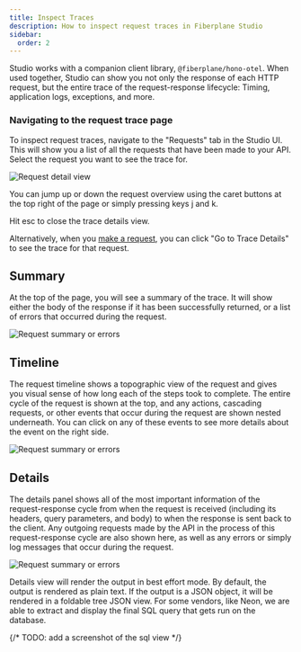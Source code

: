 ```yaml
---
title: Inspect Traces
description: How to inspect request traces in Fiberplane Studio
sidebar:
  order: 2
---
```



Studio works with a companion client library, `@fiberplane/hono-otel`. 
When used together, Studio can show you not only the response of each HTTP request, 
but the entire trace of the request-response lifecycle: Timing, application logs, exceptions, and more.

<LinkCard
  title="Install the Client Library"
  description="Read the guide on how to install and use the client library."
  href="/docs/components/client-library"
/>

### Navigating to the request trace page

To inspect request traces, navigate to the "Requests" tab in the Studio UI. 
This will show you a list of all the requests that have been made to your API. 
Select the request you want to see the trace for.

![Request detail view](@/assets/fpx-request-details-view.png)

You can jump up or down the request overview using the caret buttons at the top right of the page or simply pressing keys <KeyboardButton>j</KeyboardButton> and <KeyboardButton>k</KeyboardButton>.

Hit <KeyboardButton>esc</KeyboardButton> to close the trace details view.

Alternatively, when you [make a request](/docs/features/making-requests), you can click "Go to Trace Details" to see the trace for that request.


## Summary

At the top of the page, you will see a summary of the trace. It will show either the body of the response if it has been successfully returned, or a list of errors that occurred during the request.

![Request summary or errors](@/assets/fpx-request-details-view-summary.png)

## Timeline

The request timeline shows a topographic view of the request and gives you visual sense of how long each of the steps took to complete. The entire cycle of the request is shown at the top, and any actions, cascading requests, or other events that occur during the request are shown nested underneath. You can click on any of these events to see more details about the event on the right side.

![Request summary or errors](@/assets/fpx-request-details-view-timeline.png)

## Details

The details panel shows all of the most important information of the request-response cycle from when the request is received (including its headers, query parameters, and body) to when the response is sent back to the client. Any outgoing requests made by the API in the process of this request-response cycle are also shown here, as well as any errors or simply log messages that occur during the request.

![Request summary or errors](@/assets/fpx-request-details-view-details.png)


Details view will render the output in best effort mode. By default, the output is rendered as plain text. If the output is a JSON object, it will be rendered in a foldable tree JSON view. For some vendors, like Neon, we are able to extract and display the final SQL query that gets run on the database.

{/* TODO: add a screenshot of the sql view */}
